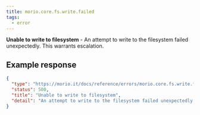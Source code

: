 ```yaml
---
title: morio.core.fs.write.failed
tags:
  - error
---
```


<!-- MORIO_AUTO_GENERATED_CONTENT_STARTS - Manual changes made below will be overwritten -->

**Unable to write to filesystem** - An attempt to write to the filesystem failed unexpectedly. This warrants escalation.

<!-- MORIO_AUTO_GENERATED_CONTENT_ENDS - Manual changes made above will be overwritten -->

<!-- MORIO_AUTO_GENERATED_CONTENT_STARTS - Manual changes made below will be overwritten -->

## Example response

```json
{
  "type": "https://morio.it/docs/reference/errors/morio.core.fs.write.failed",
  "status": 500,
  "title": "Unable to write to filesystem",
  "detail": "An attempt to write to the filesystem failed unexpectedly. This warrants escalation."
}
```

<!-- MORIO_AUTO_GENERATED_CONTENT_ENDS - Manual changes made above will be overwritten -->
